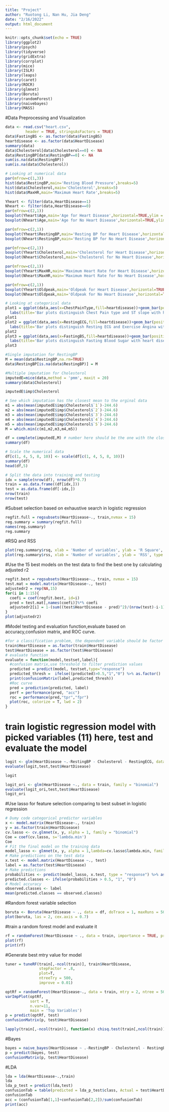 ```yaml
---
title: "Project"
author: "Ruotong Li, Nan Hu, Jia Deng"
date: "2/16/2022"
output: html_document
---
```


```r
knitr::opts_chunk$set(echo = TRUE)
library(ggplot2)
library(psych) 
library(tidyverse)
library(gridExtra)
library(corrplot)
library(mice)
library(ISLR)
library(leaps)
library(caret)
library(ROCR)
library(glmnet)
library(Boruta)
library(randomForest)
library(naivebayes)
library(MASS)
```

#Data Preprocessing and Visualization
```r
data <- read.csv("heart.csv",
         header = TRUE, stringsAsFactors = TRUE)
data$FastingBS <- as.factor(data$FastingBS)
heartdisease <- as.factor(data$HeartDisease)
summary(data)
data$Cholesterol[data$Cholesterol==0] <- NA
data$RestingBP[data$RestingBP==0] <- NA
sum(is.na(data$RestingBP))
sum(is.na(data$Cholesterol))
```


```r
# Looking at numerical data
par(mfrow=c(1,3))
hist(data$RestingBP,main='Resting Blood Pressure',breaks=5)
hist(data$Cholesterol,main='Cholesterol',breaks=5)
hist(data$MaxHR,main='Maximum Heart Rate',breaks=5)
```
```r
Yheart <- filter(data,HeartDisease==1)
Nheart <- filter(data,HeartDisease==0)
par(mfrow=c(2,1))
boxplot(Yheart$Age,main='Age for Heart Disease',horizontal=TRUE,ylim = c(25, 80),outline=TRUE)
boxplot(Nheart$Age,main='Age for No Heart Disease',horizontal=TRUE,ylim = c(25, 80),outline=TRUE)

par(mfrow=c(2,1))
boxplot(Yheart$RestingBP,main='Resting BP for Heart Disease',horizontal=TRUE,ylim = c(75, 205),outline=TRUE)
boxplot(Nheart$RestingBP,main='Resting BP for No Heart Disease',horizontal=TRUE,ylim = c(75, 205),outline=TRUE)

par(mfrow=c(2,1))
boxplot(Yheart$Cholesterol,main='Cholesterol for Heart Disease',horizontal=TRUE,ylim = c(90, 605),outline=TRUE)
boxplot(Nheart$Cholesterol,main='Cholesterol for No Heart Disease',horizontal=TRUE,ylim = c(90, 605),outline=TRUE)

par(mfrow=c(2,1))
boxplot(Yheart$MaxHR,main='Maximum Heart Rate for Heart Disease',horizontal=TRUE,ylim = c(55, 200),outline=TRUE)
boxplot(Nheart$MaxHR,main='Maximum Heart Rate for No Heart Disease',horizontal=TRUE,ylim = c(55, 200),outline=TRUE)

par(mfrow=c(2,1))
boxplot(Yheart$Oldpeak,main='Oldpeak for Heart Disease',horizontal=TRUE,ylim = c(-3, 7),outline=TRUE)
boxplot(Nheart$Oldpeak,main='Oldpeak for No Heart Disease',horizontal=TRUE,ylim = c(-3, 7),outline=TRUE)
```


```r
# Looking at categorical data
plot1 = ggplot(data,aes(x=ChestPainType,fill=heartdisease))+geom_bar(position = 'fill')+facet_wrap(~ST_Slope)+
  labs(title='Bar plots distinguish Chest Pain type and ST slope with heart disease')
plot1
plot2 = ggplot(data,aes(x=RestingECG,fill=heartdisease))+geom_bar(position = 'fill')+facet_wrap(~ExerciseAngina)+
  labs(title='Bar plots distinguish Resting ECG and Exercise Angina with heart disease')
plot2
plot3 = ggplot(data,aes(x=FastingBS,fill=heartdisease))+geom_bar(position = 'fill')+facet_wrap(~Sex)+
  labs(title='Bar plots distinguish Fasting Blood Sugar with heart disease')
plot3
```

```r
#Single imputation for RestingBP
M = mean(data$RestingBP,na.rm=TRUE)
data$RestingBP[is.na(data$RestingBP)] = M
```


```r
#Multiple imputation for Cholesterol
imputedE=mice(data,method = 'pmm', maxit = 20)
summary(data$Cholesterol)
```


```r
imputedE$imp$Cholesterol
```
```r
# See which imputation has the closest mean to the orginal data
m1 = abs(mean(imputedE$imp$Cholesterol$`1`)-244.6)
m2 = abs(mean(imputedE$imp$Cholesterol$`2`)-244.6)
m3 = abs(mean(imputedE$imp$Cholesterol$`3`)-244.6)
m4 = abs(mean(imputedE$imp$Cholesterol$`4`)-244.6)
m5 = abs(mean(imputedE$imp$Cholesterol$`5`)-244.6)
M = which.min(c(m1,m2,m3,m4,m5))

df = complete(imputedE,M) # number here should be the one with the closest mean to 244.6
summary(df)
```

```r
# Scale the numerical data
df[c(1, 4, 5, 8, 10)] <- scale(df[c(1, 4, 5, 8, 10)])
summary(df)
head(df,5)
```
```r
# Split the data into training and testing
idx = sample(nrow(df), nrow(df)*0.7)
train = as.data.frame((df[idx,]))
test = as.data.frame(df[-idx,])
nrow(train)
nrow(test)
```

#Subset selection based on exhaustive search in logistic regression
```r
regfit.full = regsubsets(HeartDisease~., train,nvmax = 15)
reg.summary = summary(regfit.full)
names(reg.summary)
reg.summary
```

#RSQ and RSS
```r
plot(reg.summary$rsq, xlab = 'Number of variables', ylab = 'R Square', type = 'l')
plot(reg.summary$rss, xlab = 'Number of variables', ylab = 'RSS', type = 'l')
```

#Use the 15 best models on the test data to find the best one by calculating adjusted r2
```r
regfit.best = regsubsets(HeartDisease~., train, nvmax = 15)
test.mat = model.matrix(HeartDisease~., test)
adjustedr2 = rep(NA,15)
for(i in 1:15){
  coefi = coef(regfit.best, id=i)
  pred = test.mat[,names(coefi)]%*% coefi
  adjustedr2[i] = 1-(sum((test$HeartDisease - pred)^2)/(nrow(test)-i-1))/(sum((test$HeartDisease - mean(test$HeartDisease))^2)/(nrow(test)-1))
}
plot(adjustedr2)
```

#Model testing and evaluation function,evaluate based on accuracy,confusion matrix, and ROC curve.
```r
#for a classification problem, the dependent variable should be factor
train$HeartDisease = as.factor(train$HeartDisease)
test$HeartDisease = as.factor(test$HeartDisease)
# evaluate function
evaluate = function(model,testset,label){
  #confusion matrix,use threshold to filter prediction values
  predicted = predict(model, testset,type="response")
  predicted_thresh =  ifelse((predicted)>0.5,"1","0") %>% as.factor()
  print(confusionMatrix(label,predicted_thresh))
  #Roc curve
  pred = prediction(predicted, label)
  perf = performance(pred, "acc")
  roc = performance(pred,"tpr","fpr")
  plot(roc, colorize = T, lwd = 2)
}
```

# train logistic regression model with picked variables (11) here, test and evaluate the model
```r
logit <- glm(HeartDisease ~.-RestingBP - Cholesterol - RestingECG, data = train, family = "binomial")
evaluate(logit,test,test$HeartDisease)
```

```r
logit
```
```r
logit_ori <- glm(HeartDisease ~., data = train, family = "binomial")
evaluate(logit_ori,test,test$HeartDisease)
logit_ori
```

#Use lasso for feature selection comparing to best subset in logistic regression 
```r
# Dumy code categorical predictor variables
x <- model.matrix(HeartDisease~., train)
y = as.factor(train$HeartDisease)
cv.lasso <- cv.glmnet(x, y, alpha = 1, family = "binomial")
Coe = coef(cv.lasso, s='lambda.min')
Coe
# Fit the final model on the training data
model_lasso <- glmnet(x, y, alpha = 1,lambda=cv.lasso$lambda.min, family = 'binomial')
# Make predictions on the test data
x.test <- model.matrix(HeartDisease ~., test)
label = as.factor(test$HeartDisease)
# Make predictions
probabilities <- predict(model_lasso, x.test, type = "response") %>% as.vector()
predicted.classes <- ifelse(probabilities > 0.5, "1", "0")
# Model accuracy
observed.classes <- label
mean(predicted.classes == observed.classes)
```

#Random forest variable selection
```r
boruta <- Boruta(HeartDisease ~ ., data = df, doTrace = 1, maxRuns = 500)
plot(boruta, las = 2, cex.axis = 0.7)
```

#train a random forest model and evaluate it
```r
rf = randomForest(HeartDisease ~ ., data = train, importance = TRUE, proximity = TRUE)
plot(rf)
print(rf)
```

#Generate best mtry value for model
```r
tuner = tuneRF(train[,-ncol(train)], train$HeartDisease,
               stepFactor = .8,
               plot=T,
               ntreeTry = 500,
               improve = 0.01)
```
```r
optRf = randomForest(HeartDisease~., data = train, mtry = 2, ntree = 500)
varImpPlot(optRf,
           sort = T,
           n.var=11,
           main = 'Top Variables')
p = predict(optRf, test)
confusionMatrix(p, test$HeartDisease)
```
```r
lapply(train[,-ncol(train)], function(x) chisq.test(train[,ncol(train)], x))
```
#Bayes
```r
bayes = naive_bayes(HeartDisease ~ .-RestingBP - Cholesterol - RestingECG, data = train)
p = predict(bayes, test)
confusionMatrix(p, test$HeartDisease)
```
#LDA
```r
lda = lda(HeartDisease~.,train)
lda
lda_p_test = predict(lda,test)
confusionTab = table(predicted = lda_p_test$class, Actual = test$HeartDisease)
confusionTab
acc = (confusionTab[1,1]+confusionTab[2,2])/sum(confusionTab)
print(acc)
```


